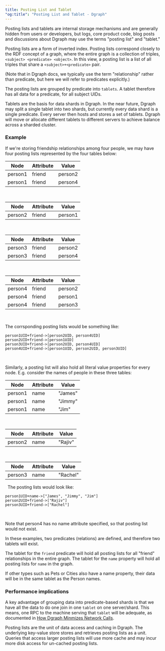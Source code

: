 ```yaml
---
title: Posting List and Tablet
"og:title": "Posting List and Tablet - Dgraph"
---
```



<DgraphWIP />

Posting lists and tablets are internal storage mechanisms and are generally
hidden from users or developers, but logs, core product code, blog posts and
discussions about Dgraph may use the terms "posting list" and "tablet."

Posting lists are a form of inverted index. Posting lists correspond closely to
the RDF concept of a graph, where the entire graph is a collection of triples,
`<subject> <predicate> <object>`. In this view, a posting list is a list of all
triples that share a `<subject>+<predicate>` pair.

(Note that in Dgraph docs, we typically use the term "relationship" rather than
predicate, but here we will refer to predicates explicitly.)

The posting lists are grouped by predicate into `tablets`. A tablet therefore
has all data for a predicate, for all subject UIDs.

Tablets are the basis for data shards in Dgraph. In the near future, Dgraph may
split a single tablet into two shards, but currently every data shard is a
single predicate. Every server then hosts and stores a set of tablets. Dgraph
will move or allocate different tablets to different servers to achieve balance
across a sharded cluster.

### Example

If we're storing friendship relationships among four people, we may have four
posting lists represented by the four tables below:

| Node    | Attribute | Value   |
| ------- | --------- | ------- |
| person1 | friend    | person2 |
| person1 | friend    | person4 |

&nbsp;

| Node    | Attribute | Value   |
| ------- | --------- | ------- |
| person2 | friend    | person1 |

&nbsp;

| Node    | Attribute | Value   |
| ------- | --------- | ------- |
| person3 | friend    | person2 |
| person3 | friend    | person4 |

&nbsp;

| Node    | Attribute | Value   |
| ------- | --------- | ------- |
| person4 | friend    | person2 |
| person4 | friend    | person1 |
| person4 | friend    | person3 |

&nbsp;

The corrsponding posting lists would be something like:

```
person1UID+friend->[person2UID, person4UID]
person2UID+friend->[person1UID]
person3UID+friend->[person2UID, person4UID]
person4UID+friend->[person1UID, person2UID, person3UID]
```

&nbsp;

Similarly, a posting list will also hold all literal value properties for every
node. E.g. consider the names of people in these three tables:

| Node    | Attribute | Value   |
| ------- | --------- | ------- |
| person1 | name      | "James" |
| person1 | name      | "Jimmy" |
| person1 | name      | "Jim"   |

&nbsp;

| Node    | Attribute | Value   |
| ------- | --------- | ------- |
| person2 | name      | "Rajiv" |

&nbsp;

| Node    | Attribute | Value    |
| ------- | --------- | -------- |
| person3 | name      | "Rachel" |

&nbsp; The posting lists would look like:

```
person1UID+name->["James", "Jimmy", "Jim"]
person2UID+friend->["Rajiv"]
person3UID+friend->["Rachel"]
```

&nbsp;

Note that person4 has no name attribute specified, so that posting list would
not exist.

In these examples, two predicates (relations) are defined, and therefore two
tablets will exist.

The tablet for the `friend` predicate will hold all posting lists for all
"friend" relationships in the entire graph. The tablet for the `name` property
will hold all posting lists for `name` in the graph.

If other types such as Pets or Cities also have a name property, their data will
be in the same tablet as the Person names.

### Performance implications

A key advantage of grouping data into predicate-based shards is that we have all
the data to do one join in one `tablet` on one server/shard. This means, one RPC
to the machine serving that `tablet` will be adequate, as documented in
[How Dgraph Minmizes Network Calls](./minimizing-network-calls).

Posting lists are the unit of data access and caching in Dgraph. The underlying
key-value store stores and retrieves posting lists as a unit. Queries that
access larger posting lists will use more cache and may incur more disk access
for un-cached posting lists.
